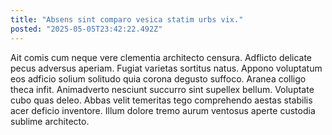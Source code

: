 ```yaml
---
title: "Absens sint comparo vesica statim urbs vix."
posted: "2025-05-05T23:42:22.492Z"
---
```


Ait comis cum neque vere clementia architecto censura. Adflicto delicate pecus adversus aperiam. Fugiat varietas sortitus natus.
Appono voluptatum eos adficio solium solitudo quia corona degusto suffoco. Aranea colligo theca infit. Animadverto nesciunt succurro sint supellex bellum.
Voluptate cubo quas deleo. Abbas velit temeritas tego comprehendo aestas stabilis acer deficio inventore. Illum dolore tremo aurum ventosus aperte custodia sublime architecto.

